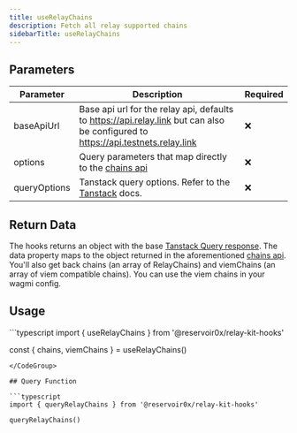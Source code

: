 ```yaml
---
title: useRelayChains
description: Fetch all relay supported chains
sidebarTitle: useRelayChains
---
```


## Parameters

| Parameter    | Description                                                                                                                                    | Required |
|--------------|------------------------------------------------------------------------------------------------------------------------------------------------|----------|
| baseApiUrl       | Base api url for the relay api, defaults to https://api.relay.link but can also be configured to https://api.testnets.relay.link | ❌       |
| options      | Query parameters that map directly to the [chains api](/references/api/get-chains)                                                                                                   | ❌       |
| queryOptions | Tanstack query options. Refer to the [Tanstack](https://tanstack.com/query/latest/docs/framework/react/guides/query-options) docs.              | ❌       |

## Return Data

The hooks returns an object with the base [Tanstack Query response](https://tanstack.com/query/v5/docs/framework/react/reference/useQuery). The data property maps to the object returned in the aforementioned [chains api](/references/api/get-chains). You'll also get back chains (an array of RelayChains) and viemChains (an array of viem compatible chains). You can use the viem chains in your wagmi config.

## Usage

<CodeGroup>
```typescript
import { useRelayChains } from '@reservoir0x/relay-kit-hooks'

const { chains, viemChains } = useRelayChains()

```
</CodeGroup>

## Query Function

```typescript
import { queryRelayChains } from '@reservoir0x/relay-kit-hooks'

queryRelayChains()

```